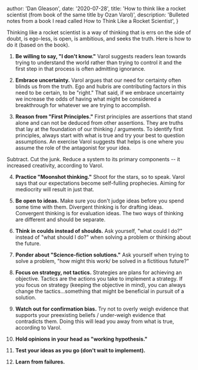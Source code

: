 
  author: 'Dan Gleason',
  date: '2020-07-28',
  title: 'How to think like a rocket scientist (from book of the same title by Ozan Varol)',
  description:
    'Bulleted notes from a book I read called How to Think Like a Rocket Scientist',
}



Thinking like a rocket scientist is a way of thinking that is errs on the side of doubt, is ego-less, is open, is ambitious, and seeks the truth.  Here is how to do it (based on the book).

1. **Be willing to say, "I don't know."** Varol suggests readers lean towards trying to understand the world rather than trying to control it and the first step in that process is often admitting ignorance.   

2. **Embrace uncertainty.** Varol argues that our need for certainty often blinds us from the truth. Ego and hubris are contributing factors in this need to be certain, to be "right." That said, if we embrace uncertainty we increase the odds of having what might be considered a breakthrough for whatever we are trying to accomplish.

3. **Reason from "First Principles."** First principles are assertions that stand alone and can not be deduced from other assertions. They are truths that lay at the foundation of our thinking / arguments. To identify first principles, always start with what is true and try your best to question assumptions. An exercise Varol suggests that helps is one where you assume the role of the antagonist for your idea.

Subtract. Cut the junk. Reduce a system to its primary components -- it increased creativity, according to Varol. 

4. **Practice "Moonshot thinking."** Shoot for the stars, so to speak. Varol says that our expectations become self-fulling prophecies. Aiming for mediocrity will result in just that. 

5. **Be open to ideas.** Make sure you don't judge ideas before you spend some time with them. Divergent thinking is for drafting ideas. Convergent thinking is for evaluation ideas. The two ways of thinking are different and should be separate.

6. **Think in coulds instead of shoulds.** Ask yourself, "what could I do?" instead of "what should I do?" when solving a problem or thinking about the future.

7. **Ponder about "Science-fiction solutions."** Ask yourself when trying to solve a problem, "how might this work/ be solved in a fictitious future?"

8. **Focus on strategy, not tactics.** Strategies are plans for achieving an objective. Tactics are the actions you take to implement a strategy. If you focus on strategy (keeping the objective in mind), you can always change the tactics...something that might be beneficial in pursuit of a solution. 

9. **Watch out for confirmation bias.** Try not to overly weigh evidence that supports your preexisting beliefs / under-weigh evidence that contradicts them. Doing this will lead you away from what is true, according to Varol. 

11. **Hold opinions in your head as "working hypothesis."**

12. **Test your ideas as you go (don't wait to implement).**

13. **Learn from failures.**
